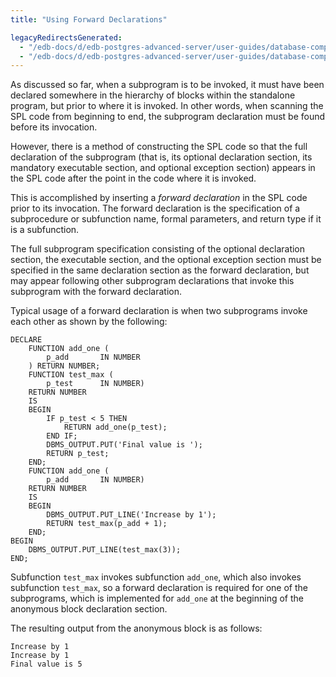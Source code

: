 ```yaml
---
title: "Using Forward Declarations"

legacyRedirectsGenerated:
  - "/edb-docs/d/edb-postgres-advanced-server/user-guides/database-compatibility-stored-procedural-language-guide/13/using_forward_declarations.html"
  - "/edb-docs/d/edb-postgres-advanced-server/user-guides/database-compatibility-stored-procedural-language-guide/latest/using_forward_declarations.html"
---
```


<div id="using_forward_declarations" class="registered_link"></div>

As discussed so far, when a subprogram is to be invoked, it must have been declared somewhere in the hierarchy of blocks within the standalone program, but prior to where it is invoked. In other words, when scanning the SPL code from beginning to end, the subprogram declaration must be found before its invocation.

However, there is a method of constructing the SPL code so that the full declaration of the subprogram (that is, its optional declaration section, its mandatory executable section, and optional exception section) appears in the SPL code after the point in the code where it is invoked.

This is accomplished by inserting a *forward declaration* in the SPL code prior to its invocation. The forward declaration is the specification of a subprocedure or subfunction name, formal parameters, and return type if it is a subfunction.

The full subprogram specification consisting of the optional declaration section, the executable section, and the optional exception section must be specified in the same declaration section as the forward declaration, but may appear following other subprogram declarations that invoke this subprogram with the forward declaration.

Typical usage of a forward declaration is when two subprograms invoke each other as shown by the following:

```text
DECLARE
    FUNCTION add_one (
        p_add       IN NUMBER
    ) RETURN NUMBER;
    FUNCTION test_max (
        p_test      IN NUMBER)
    RETURN NUMBER
    IS
    BEGIN
        IF p_test < 5 THEN
            RETURN add_one(p_test);
        END IF;
        DBMS_OUTPUT.PUT('Final value is ');
        RETURN p_test;
    END;
    FUNCTION add_one (
        p_add       IN NUMBER)
    RETURN NUMBER
    IS
    BEGIN
        DBMS_OUTPUT.PUT_LINE('Increase by 1');
        RETURN test_max(p_add + 1);
    END;
BEGIN
    DBMS_OUTPUT.PUT_LINE(test_max(3));
END;
```

Subfunction `test_max` invokes subfunction `add_one`, which also invokes subfunction `test_max`, so a forward declaration is required for one of the subprograms, which is implemented for `add_one` at the beginning of the anonymous block declaration section.

The resulting output from the anonymous block is as follows:

```text
Increase by 1
Increase by 1
Final value is 5
```
